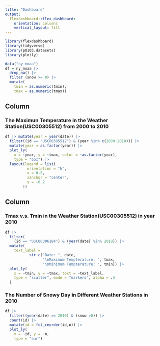 ```yaml
---
title: "Dashboard"
output: 
  flexdashboard::flex_dashboard:
    orientation: columns
    vertical_layout: fill
---
```


```r
library(flexdashboard)
library(tidyverse)
library(p8105.datasets)
library(plotly)
```


```r
data("ny_noaa")
df = ny_noaa |> 
  drop_na() |> 
  filter (snow >= 0) |> 
  mutate(
    tmin = as.numeric(tmin),
    tmax = as.numeric(tmax))
```


Column {data-width=500}
-----------------------------------------------------------------------

### The Maximun Temperature in the Weather Station(USC00305512) from 2000 to 2010

```r
df |> mutate(year = year(date)) |> 
  filter((id == "USC00305512") & (year %in% c(2000:2010))) |> 
  mutate(year = as.factor(year)) |> 
  plot_ly(
    x = ~year, y = ~tmax, color = ~as.factor(year),
    type = "box") |> 
  layout(legend = list(
          orientation = "h",      
          x = 0.5,                
          xanchor = "center",
          y = -0.2              
        ))

```


Column {data-width=500}
-----------------------------------------------------------------------

### Tmax v.s. Tmin in the Weather Station(USC00305512) in year 2010

```r
df |> 
  filter(
    (id == "USC00306184") & (year(date) %in% 2010)) |> 
  mutate(
    text_label = 
           str_c("Date: ", date, 
                 "\nMaximum Tempterature: ", tmax, 
                 "\nMinimum Tempterature: ", tmin)) |> 
  plot_ly(
    x = ~tmin, y = ~tmax, text = ~text_label,
    type = "scatter", mode = "markers", alpha = .5
  )

```

### The Number of Snowy Day in Different Weather Stations in 2010

```r
df |> 
  filter((year(date) == 2010) & (snow >0)) |> 
  count(id) |> 
  mutate(id = fct_reorder(id,n)) |> 
  plot_ly(
    x = ~id, y = ~n,
    type = "bar") 
```
